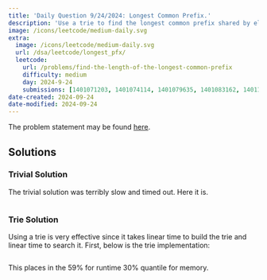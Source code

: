 ```yaml
---
title: 'Daily Question 9/24/2024: Longest Common Prefix.'
description: 'Use a trie to find the longest common prefix shared by elements in the product of two arrays.'
image: /icons/leetcode/medium-daily.svg
extra:
  image: /icons/leetcode/medium-daily.svg
  url: /dsa/leetcode/longest_pfx/
  leetcode:
    url: /problems/find-the-length-of-the-longest-common-prefix
    difficulty: medium
    day: 2024-9-24
    submissions: [1401071203, 1401074114, 1401079635, 1401083162, 1401100343]
date-created: 2024-09-24
date-modified: 2024-09-24
---
```


The problem statement may be found [here](https://leetcode.com/problems/find-the-length-of-the-longest-common-prefix).


## Solutions

### Trivial Solution

The trivial solution was terribly slow and timed out. Here it is.

```.python
```


### Trie Solution

Using a trie is very effective since it takes linear time to build the trie
and linear time to search it. First, below is the trie implementation:


```.python
```


This places in the $59\%$ for runtime $30\%$ quantile for memory. 


<!-- ### Other Solutions -->
